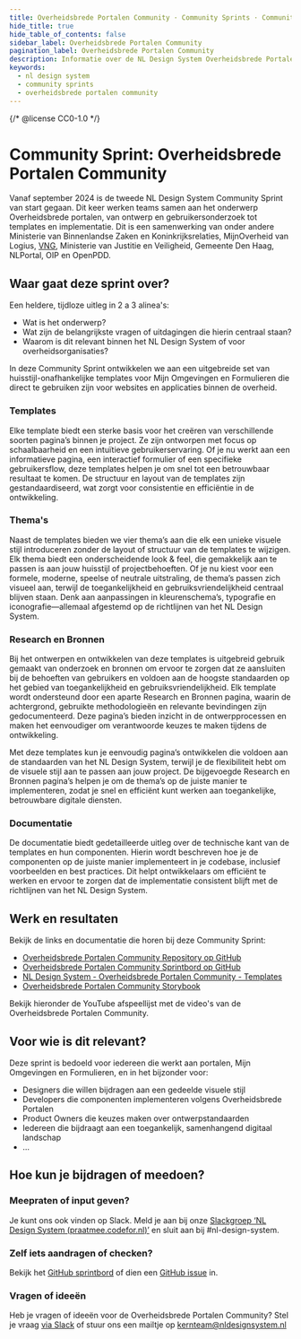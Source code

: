 ```yaml
---
title: Overheidsbrede Portalen Community · Community Sprints · Community
hide_title: true
hide_table_of_contents: false
sidebar_label: Overheidsbrede Portalen Community
pagination_label: Overheidsbrede Portalen Community
description: Informatie over de NL Design System Overheidsbrede Portalen Ccmmunity Sprint
keywords:
  - nl design system
  - community sprints
  - overheidsbrede portalen community
---
```


{/* @license CC0-1.0 */}


# Community Sprint: Overheidsbrede Portalen Community

Vanaf september 2024 is de tweede NL Design System Community Sprint van start gegaan. Dit keer werken teams samen aan het onderwerp Overheidsbrede portalen, van ontwerp en gebruikersonderzoek tot templates en implementatie. 
Dit is een samenwerking van onder andere Ministerie van Binnenlandse Zaken en Koninkrijksrelaties, MijnOverheid van Logius, [VNG](https://vng.nl/omnichannel), Ministerie van Justitie en Veiligheid, Gemeente Den Haag, NLPortal, OIP en OpenPDD.

## Waar gaat deze sprint over?

Een heldere, tijdloze uitleg in 2 a 3 alinea's:

- Wat is het onderwerp?
- Wat zijn de belangrijkste vragen of uitdagingen die hierin centraal staan?
- Waarom is dit relevant binnen het NL Design System of voor overheidsorganisaties?

In deze Community Sprint ontwikkelen we aan een uitgebreide set van huisstijl-onafhankelijke templates voor Mijn Omgevingen en Formulieren die direct te gebruiken zijn voor websites en applicaties binnen de overheid.

### Templates

Elke template biedt een sterke basis voor het creëren van verschillende soorten pagina’s binnen je project. Ze zijn ontworpen met focus op schaalbaarheid en een intuïtieve gebruikerservaring. Of je nu werkt aan een informatieve pagina, een interactief formulier of een specifieke gebruikersflow, deze templates helpen je om snel tot een betrouwbaar resultaat te komen. De structuur en layout van de templates zijn gestandaardiseerd, wat zorgt voor consistentie en efficiëntie in de ontwikkeling.

### Thema's

Naast de templates bieden we vier thema’s aan die elk een unieke visuele stijl introduceren zonder de layout of structuur van de templates te wijzigen. Elk thema biedt een onderscheidende look & feel, die gemakkelijk aan te passen is aan jouw huisstijl of projectbehoeften. Of je nu kiest voor een formele, moderne, speelse of neutrale uitstraling, de thema’s passen zich visueel aan, terwijl de toegankelijkheid en gebruiksvriendelijkheid centraal blijven staan. Denk aan aanpassingen in kleurenschema’s, typografie en iconografie—allemaal afgestemd op de richtlijnen van het NL Design System.

### Research en Bronnen

Bij het ontwerpen en ontwikkelen van deze templates is uitgebreid gebruik gemaakt van onderzoek en bronnen om ervoor te zorgen dat ze aansluiten bij de behoeften van gebruikers en voldoen aan de hoogste standaarden op het gebied van toegankelijkheid en gebruiksvriendelijkheid. Elk template wordt ondersteund door een aparte Research en Bronnen pagina, waarin de achtergrond, gebruikte methodologieën en relevante bevindingen zijn gedocumenteerd. Deze pagina’s bieden inzicht in de ontwerpprocessen en maken het eenvoudiger om verantwoorde keuzes te maken tijdens de ontwikkeling.

Met deze templates kun je eenvoudig pagina’s ontwikkelen die voldoen aan de standaarden van het NL Design System, terwijl je de flexibiliteit hebt om de visuele stijl aan te passen aan jouw project. De bijgevoegde Research en Bronnen pagina’s helpen je om de thema’s op de juiste manier te implementeren, zodat je snel en efficiënt kunt werken aan toegankelijke, betrouwbare digitale diensten.

### Documentatie

De documentatie biedt gedetailleerde uitleg over de technische kant van de templates en hun componenten. Hierin wordt beschreven hoe je de componenten op de juiste manier implementeert in je codebase, inclusief voorbeelden en best practices. Dit helpt ontwikkelaars om efficiënt te werken en ervoor te zorgen dat de implementatie consistent blijft met de richtlijnen van het NL Design System.

## Werk en resultaten

Bekijk de links en documentatie die horen bij deze Community Sprint:

- [Overheidsbrede Portalen Community Repository op GitHub](https://github.com/nl-design-system/overheidsbrede-portalen-community)
- [Overheidsbrede Portalen Community Sprintbord op GitHub](https://github.com/orgs/nl-design-system/projects/34)
- [NL Design System - Overheidsbrede Portalen Community - Templates](https://www.figma.com/design/iZgSIuU8hvH9nw3h7WO1ZY/Overheidsbrede-portalen---Templates?node-id=1-3&p=f&t=Y6E4Abu0nUUgDpYa-0)
- [Overheidsbrede Portalen Community Storybook](https://nl-design-system.github.io/overheidsbrede-portalen-community/)

Bekijk hieronder de YouTube afspeellijst met de video's van de Overheidsbrede Portalen Community.

<VideoPlaylistPlayer playlistId="PLnAxFMscDU3F1VYQxlJLpmV-Z-FQ6hCU_" />

## Voor wie is dit relevant?

Deze sprint is bedoeld voor iedereen die werkt aan portalen, Mijn Omgevingen en Formulieren, en in het bijzonder voor:

- Designers die willen bijdragen aan een gedeelde visuele stijl
- Developers die componenten implementeren volgens Overheidsbrede Portalen
- Product Owners die keuzes maken over ontwerpstandaarden
- Iedereen die bijdraagt aan een toegankelijk, samenhangend digitaal landschap
- …

## Hoe kun je bijdragen of meedoen?

### Meepraten of input geven?

Je kunt ons ook vinden op Slack. Meld je aan bij onze [Slackgroep ‘NL Design System (praatmee.codefor.nl)’](https://praatmee.codefor.nl/) en sluit aan bij #nl-design-system.

### Zelf iets aandragen of checken?

Bekijk het [GitHub sprintbord](https://github.com/orgs/nl-design-system/projects/34) of dien een [GitHub issue](https://github.com/nl-design-system/overheidsbrede-portalen-community/issues) in.

### Vragen of ideeën

Heb je vragen of ideeën voor de Overheidsbrede Portalen Community? Stel je vraag [via Slack](https://praatmee.codefor.nl/) of stuur ons een mailtje op <a href="mailto:kernteam@nldesignsystem.nl">kernteam@nldesignsystem.nl</a>
